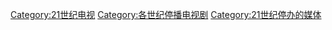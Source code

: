 [[Category:21世纪电视|Category:21世纪电视]]
[[Category:各世纪停播电视剧|Category:各世纪停播电视剧]]
[[Category:21世纪停办的媒体|Category:21世纪停办的媒体]]